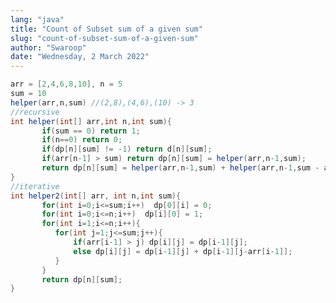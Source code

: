 ```yaml
---
lang: "java"
title: "Count of Subset sum of a given sum"
slug: "count-of-subset-sum-of-a-given-sum"
author: "Swaroop"
date: "Wednesday, 2 March 2022"
---
```

```java
arr = [2,4,6,8,10], n = 5
sum = 10
helper(arr,n,sum) //(2,8),(4,6),(10) -> 3
//recursive
int helper(int[] arr,int n,int sum){
       if(sum == 0) return 1;
       if(n==0) return 0;
       if(dp[n][sum] != -1) return d[n][sum];
       if(arr[n-1] > sum) return dp[n][sum] = helper(arr,n-1,sum);
       return dp[n][sum] = helper(arr,n-1,sum) + helper(arr,n-1,sum - arr[n-1]);
}
//iterative
int helper2(int[] arr, int n,int sum){
       for(int i=0;i<=sum;i++)  dp[0][i] = 0;
       for(int i=0;i<=n;i++)  dp[i][0] = 1;
       for(int i=1;i<=n;i++){
          for(int j=1;j<=sum;j++){
              if(arr[i-1] > j) dp[i][j] = dp[i-1][j];
              else dp[i][j] = dp[i-1][j] + dp[i-1][j-arr[i-1]];
          }
       }
       return dp[n][sum];
} 
```